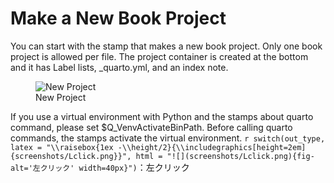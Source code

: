 

# Make a New Book Project

You can start with the stamp that makes a new book project.
Only one book project is allowed per file.
The project container is created at the bottom and it has Label lists, _quarto.yml, and an index note.

![New Project](screenshots/newproject01.png)

If you use a virtual environment with Python and the stamps about quarto command, please set $Q_VenvActivateBinPath.
Before calling quarto commands, the stamps activate the virtual environment.
`r switch(out_type, latex = "\\raisebox{1ex -\\height/2}{\\includegraphics[height=2em]{screenshots/Lclick.png}}", html = "![](screenshots/Lclick.png){fig-alt='左クリック' width=40px}")`：左クリック





